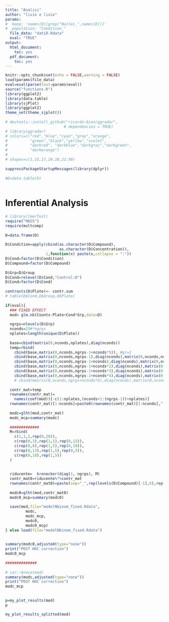 ```yaml
--- 
title: "Analisi" 
author: "livio e livio" 
params: 
#  keep: 'names(D)[grep("Nuclei_",names(D))]' 
#  population: "Condition_" 
  file_data: "datiD.Rdata" 
  eval: "TRUE" 
output: 
  html_document:  
    toc: yes 
  pdf_document:  
    toc: yes 
--- 
```

 
```r
knitr::opts_chunk$set(echo = FALSE,warning = FALSE) 
load(params$file_data) 
eval=eval(parse(text=params$eval)) 
source("functions.R") 
library(ggplot2) 
library(data.table) 
library(sjPlot) 
library(ggplot2) 
theme_set(theme_sjplot()) 
 
# devtools::install_github("ricardo-bion/ggradar",  
                          # dependencies = TRUE) 
# library(ggradar) 
# colori=c("red","blue","cyan","grey","orange", 
#          "green","black","yellow","violet", 
#          "darkred", "darkblue","darkgrey","darkgreen", 
#          "darkorange") 
#  
# shapes=c(1,15,17,19,18,21:50) 
 
suppressPackageStartupMessages(library(dplyr)) 
 
#D=data.table(D) 
 
``` 
 
# Inferential Analysis 
 
 
```r
# library(lmerTest) 
require("MASS") 
require(multcomp) 
 
D=data.frame(D) 
 
D$Condition=apply(cbind(as.character(D$Compound), 
                        as.character(D$Concentration)), 
                  1,function(x) paste(x,collapse = ":")) 
D$Cond=factor(D$Condition)
D$Compound=factor(D$Compound) 
 
D$Grp=D$Group 
D$Cond=relevel(D$Cond,"Control:0") 
D$Cond=factor(D$Cond) 
 
contrasts(D$Plate)<- contr.sum 
# table(D$Cond,D$Group,D$Plate) 
 
if(eval){ 
  ### FIXED EFFECT 
  mod= glm.nb(Counts~Plate+Cond*Grp,data=D) 
   
  ngrps=nlevels(D$Grp) 
  nconds=23#*ngrps 
  nplates=length(unique(D$Plate))
  
  base=cbind(matrix(0,nconds,nplates),diag(nconds)) 
  temp=rbind( 
    cbind(base,matrix(0,nconds,ngrps-1+nconds*5)), #gr=1 
    cbind(base,matrix(0,nconds,ngrps-1),diag(nconds),matrix(0,nconds,nconds*4)), #gr=2 
    cbind(base,matrix(0,nconds,ngrps-1+nconds),diag(nconds),matrix(0,nconds,nconds*3)),#gr=3 
    cbind(base,matrix(0,nconds,ngrps-1+nconds*2),diag(nconds),matrix(0,nconds,nconds*2)),#gr=4 
    cbind(base,matrix(0,nconds,ngrps-1+nconds*3),diag(nconds),matrix(0,nconds,nconds*1)),#gr=5 
    cbind(base,matrix(0,nconds,ngrps-1+nconds*4),diag(nconds),matrix(0,nconds,nconds*0)))#, 
    # cbind(matrix(0,nconds,ngrps+nconds*6),diag(nconds),matrix(0,nconds,nconds*0)))#gr=6 
   
  contr_mat=temp 
  rownames(contr_mat)= 
    names(coef(mod))[-c(1:nplates,(nconds+1:(ngrps-1))+nplates)] 
  rownames(contr_mat)[1:nconds]=paste0(rownames(contr_mat)[1:nconds],":Grp1:G0")   
   
  modc=glht(mod,contr_mat) 
  modc_mcp=summary(modc) 
   
  #############
  M=rbind( 
    c(1,1,1,rep(0,20)), 
    c(rep(0,3),rep(1,5),rep(0,15)), 
    c(rep(0,8),rep(1,5),rep(0,10)), 
    c(rep(0,13),rep(1,5),rep(0,5)), 
    c(rep(0,18),rep(1,5)) 
  ) 
 
   
  riducente=  kronecker(diag(1, ngrps), M) 
  contr_mat0=riducente%*%contr_mat 
  rownames(contr_mat0)=paste(sep="_",rep(levels(D$Compound)[-1],6),rep(levels(D$Group),each=5)) 
  
  modc0=glht(mod,contr_mat0) 
  modc0_mcp=summary(modc0) 
   
  save(mod,file="modelNbinom_fixed.Rdata", 
         modc, 
         modc_mcp, 
         modc0, 
         modc0_mcp) 
} else load(file="modelNbinom_fixed.Rdata") 
 
 
summary(modc0,adjusted(type="none")) 
print("POST HOC correction") 
modc0_mcp 
 
############## 
 
# car::Anova(mod) 
summary(modc,adjusted(type="none")) 
print("POST HOC correction") 
modc_mcp 
 
 
p=my_plot_results(mod) 
p

my_plot_results_splitted(mod) 

```